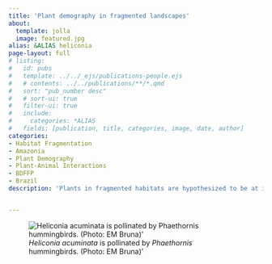 ```yaml
---
title: 'Plant demography in fragmented landscapes'
about:
  template: jolla
  image: featured.jpg
alias: &ALIAS heliconia
page-layout: full
# listing:
#   id: pubs
#   template: ../../_ejs/publications-people.ejs 
#   # contents: ../../publications/**/*.qmd
#   sort: "pub_number desc"
#   # sort-ui: true
#   filter-ui: true
#   include:
#     categories: *ALIAS
#   fields: [publication, title, categories, image, date, author]
categories:
- Habitat Fragmentation
- Amazonia
- Plant Demography
- Plant-Animal Interactions
- BDFFP
- Brazil
description: 'Plants in fragmented habitats are hypothesized to be at increased risk of extinction,yet the effects of fragmentation on plant population dynamics are for the most part unexplored. Our lab is doing so, using a combination of demographic surveys, manipulative experiments,and models. Our model system is populations of the Amazonian understory herb Heliconia acuminata in 13 permanent plots at the Biological Dynamics of Forest Fragments Project.Collaborators on this project include Maria Uriarte  and Marina Correa Cortes (UNESP), Ana Andrade (BDFFP), W. John Kress (Smithsonian), Paulo Rubim (UFSCar), Paul Gagnon (Murray State University), and Maria Rosa Darrigo (UF).'


---
```

![*Heliconia acuminata* is pollinated by *Phaethornis* hummingbirds. (Photo: EM Bruna)'](./featured.jpg)



<!-- ## Related Publications -->


<!-- :::{#pubs} -->
<!-- ::: -->
